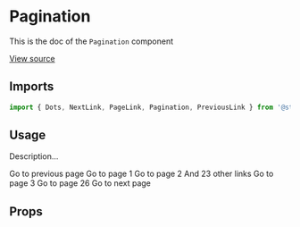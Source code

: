 <!--- Pagination.stories.mdx --->


<Meta title="Design System/Components/Pagination" component={Pagination} />

# Pagination

This is the doc of the `Pagination` component

[View source](https://github.com/strapi/parts/tree/develop/packages/strapi-parts/src/Pagination)

## Imports

```js
import { Dots, NextLink, PageLink, Pagination, PreviousLink } from '@strapi/parts/Pagination';
```

## Usage


Description...

<Canvas>
  <Story name="base">
    <Pagination activePage={1} pageCount={26}>
      <PreviousLink to="/1">Go to previous page</PreviousLink>
      <PageLink number={1} to="/1">
        Go to page 1
      </PageLink>
      <PageLink number={2} to="/2">
        Go to page 2
      </PageLink>
      <Dots>And 23 other links</Dots>
      <PageLink number={25} to="/25">
        Go to page 3
      </PageLink>
      <PageLink number={26} to="/26">
        Go to page 26
      </PageLink>
      <NextLink to="/3">Go to next page</NextLink>
    </Pagination>
  </Story>
</Canvas>


## Props

<ArgsTable of={Pagination} />
